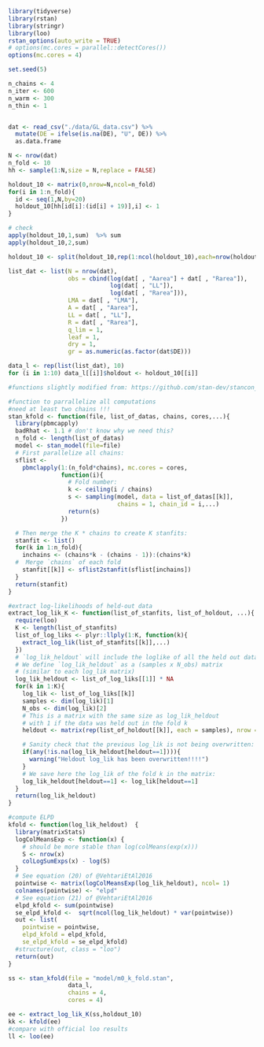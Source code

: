 ```r
library(tidyverse)
library(rstan)
library(stringr)
library(loo)
rstan_options(auto_write = TRUE)
# options(mc.cores = parallel::detectCores())
options(mc.cores = 4)

set.seed(5)

n_chains <- 4
n_iter <- 600
n_warm <- 300
n_thin <- 1


dat <- read_csv("./data/GL_data.csv") %>%
  mutate(DE = ifelse(is.na(DE), "U", DE)) %>%
  as.data.frame

N <- nrow(dat)
n_fold <- 10
hh <- sample(1:N,size = N,replace = FALSE)

holdout_10 <- matrix(0,nrow=N,ncol=n_fold)
for(i in 1:n_fold){
  id <- seq(1,N,by=20)
  holdout_10[hh[id[i]:(id[i] + 19)],i] <- 1
}

# check
apply(holdout_10,1,sum)  %>% sum
apply(holdout_10,2,sum)

holdout_10 <- split(holdout_10,rep(1:ncol(holdout_10),each=nrow(holdout_10)))

list_dat <- list(N = nrow(dat),
                 obs = cbind(log(dat[ , "Aarea"] + dat[ , "Rarea"]),
                             log(dat[ , "LL"]),
                             log(dat[ , "Rarea"])),
                 LMA = dat[ , "LMA"],
                 A = dat[ , "Aarea"],
                 LL = dat[ , "LL"],
                 R = dat[ , "Rarea"],
                 q_lim = 1,
                 leaf = 1,
                 dry = 1,
                 gr = as.numeric(as.factor(dat$DE)))

data_l <- rep(list(list_dat), 10)
for (i in 1:10) data_l[[i]]$holdout <- holdout_10[[i]]


```

```r
#functions slightly modified from: https://github.com/stan-dev/stancon_talks/blob/master/2017/Contributed-Talks/07_nicenboim/kfold.Rmd

#function to parrallelize all computations
#need at least two chains !!!
stan_kfold <- function(file, list_of_datas, chains, cores,...){
  library(pbmcapply)
  badRhat <- 1.1 # don't know why we need this?
  n_fold <- length(list_of_datas)
  model <- stan_model(file=file)
  # First parallelize all chains:
  sflist <- 
    pbmclapply(1:(n_fold*chains), mc.cores = cores, 
               function(i){
                 # Fold number:
                 k <- ceiling(i / chains)
                 s <- sampling(model, data = list_of_datas[[k]], 
                               chains = 1, chain_id = i,...)
                 return(s)
               })

  # Then merge the K * chains to create K stanfits:
  stanfit <- list()
  for(k in 1:n_fold){
    inchains <- (chains*k - (chains - 1)):(chains*k)
  #  Merge `chains` of each fold
    stanfit[[k]] <- sflist2stanfit(sflist[inchains])
  }  
  return(stanfit) 
}

#extract log-likelihoods of held-out data
extract_log_lik_K <- function(list_of_stanfits, list_of_holdout, ...){
  require(loo)
  K <- length(list_of_stanfits)
  list_of_log_liks <- plyr::llply(1:K, function(k){
    extract_log_lik(list_of_stanfits[[k]],...)
  })
  # `log_lik_heldout` will include the loglike of all the held out data of all the folds.
  # We define `log_lik_heldout` as a (samples x N_obs) matrix
  # (similar to each log_lik matrix)
  log_lik_heldout <- list_of_log_liks[[1]] * NA
  for(k in 1:K){
    log_lik <- list_of_log_liks[[k]]
    samples <- dim(log_lik)[1] 
    N_obs <- dim(log_lik)[2]
    # This is a matrix with the same size as log_lik_heldout
    # with 1 if the data was held out in the fold k
    heldout <- matrix(rep(list_of_holdout[[k]], each = samples), nrow = samples)

    # Sanity check that the previous log_lik is not being overwritten:
    if(any(!is.na(log_lik_heldout[heldout==1]))){
      warning("Heldout log_lik has been overwritten!!!!")
    }
    # We save here the log_lik of the fold k in the matrix:
    log_lik_heldout[heldout==1] <- log_lik[heldout==1]
  }
  return(log_lik_heldout)
}

#compute ELPD
kfold <- function(log_lik_heldout)  {
  library(matrixStats)
  logColMeansExp <- function(x) {
    # should be more stable than log(colMeans(exp(x)))
    S <- nrow(x)
    colLogSumExps(x) - log(S)
  }
  # See equation (20) of @VehtariEtAl2016
  pointwise <- matrix(logColMeansExp(log_lik_heldout), ncol= 1)
  colnames(pointwise) <- "elpd"
  # See equation (21) of @VehtariEtAl2016
  elpd_kfold <- sum(pointwise)
  se_elpd_kfold <-  sqrt(ncol(log_lik_heldout) * var(pointwise))
  out <- list(
    pointwise = pointwise,
    elpd_kfold = elpd_kfold,
    se_elpd_kfold = se_elpd_kfold)
  #structure(out, class = "loo")
  return(out)
}
```

```r
ss <- stan_kfold(file = "model/m0_k_fold.stan",
                 data_l,
                 chains = 4,
                 cores = 4)

ee <- extract_log_lik_K(ss,holdout_10)
kk <- kfold(ee) 
#compare with official loo results
ll <- loo(ee)

```

